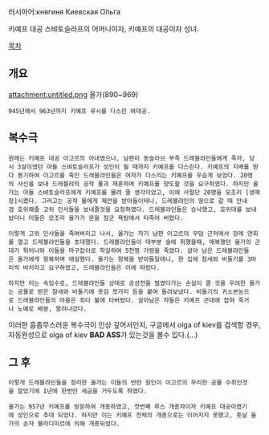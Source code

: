 러시아어:княгиня Киевская О́льга

키예프 대공 스뱌토슬라프의 어머니이자, 키예프의 대공이자 성녀.

[[목차]]

== 개요 ==
attachment:untitled.png
올가(890~969)

 945년에서 963년까지 키예프 루시를 다스린 여대공.

== 복수극 ==
 원래는 키예프 대공 이고르의 아내였으나, 남편이 동슬라브 부족 드레블랴인들에게 죽자, 당시 3살이였던 아들 스뱌토슬라프가 성인이 될 때까지 키예프를 다스린다. 키예프의 지배를 받다 봉기하여 이고르를 죽인 드레블랴인들은 여자가 다스리는 키예프를 우습게 보았다. 20명의 사신을 보내 드레블랴의 공작 몰과 재혼하며 키예프를 양도할 것을 요구하였다. 하지만 올가는 아들 스뱌토슬라프에게 키예프를 물려 줄 생각이었고, 이에 사절단 20명을 모조리 [생매장]시켰다. 그러고는 공작 몰에게 제안을 받아들이테니, 드레블랴인의 땅으로 갈 때 안내겸 호위해줄 고위 인사들을 보내줄것을 요청하였다. 드레블랴인들은 승낙했고, 호위대를 보내놨더니 이들은 모조리 올가가 문을 잠군 욕탕에서 타죽어 버렸다. 

 이렇게 고위 인사들을 죽여버리고 나서, 올가는 자기 남편 이고르의 무덤 근처에서 장례 연회를 열고 드레블랴인들을 초대했다. 드레블랴인들이 대부분 술에 취했을때, 매복했던 올가의 군대가 튀어나와 이들을 마구잡이로 학살하여 5천명 가량을 죽였다. 살아 남은 드레블랴인들은 올가에게 항복하며 애걸했다. 올가는 항복을 받아들일테니, 한 집에 참새와 비둘기를 3마리씩 바치라고 요구하였고, 드레블랴인들은 이에 따랐다.

 하지만 이는 속임수로, 드레블랴인들 상대로 공성전을 벌였다가는 손실이 클 것을 우려한 올가는 공물로 받은 참새와 비둘기에 옷감 쪼가리 등을 붙여 돌려보냈다. 비둘기의 귀소본능으로 드레블랴인들의 마을은 죄다 불에 타버렸다. 살아남은 자들은 키예프 군대에 잡혀 죽거나 노예로 배분, 팔려나갔다.

이러한 흠좀무스러운 복수극이 인상 깊어서인지, 구글에서 olga of kiev를 검색할 경우, 자동완성으로 olga of kiev '''BAD ASS'''가 있는것을 볼수 있다.(...)


== 그 후 ==

 이렇게 드레블랴인들을 정리한 올가는 이들의 반란 원인이 이고르의 무리한 공물 수취인것을 알았기에 1년에 한번만 세금을 거두도록 하였다.

 올가는 957년 키예프를 방문하여 개종하였고, 첫번째 루스 개종자이자 키예프 대공이였기에 성인으로 추대 되었다. 하지만 이는 키예프 전체의 개종으로는 이어지지 못했고, 훗날 올가의 손자 블라디미르에 의해 개종되었다.
 

